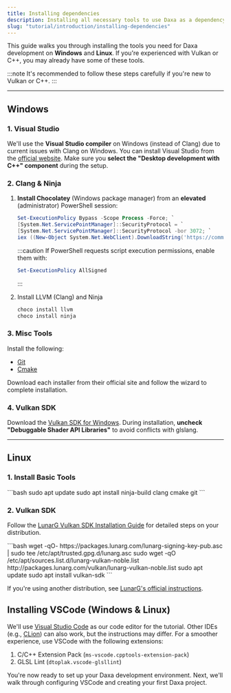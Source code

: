```yaml
---
title: Installing dependencies
description: Installing all necessary tools to use Daxa as a dependency
slug: "tutorial/introduction/installing-dependencies"
---
```



This guide walks you through installing the tools you need for Daxa development on **Windows** and **Linux**. If you're experienced with Vulkan or C++, you may already have some of these tools.

:::note
It's recommended to follow these steps carefully if you're new to Vulkan or C++.
:::

---

## Windows

### 1. Visual Studio

We'll use the **Visual Studio compiler** on Windows (instead of Clang) due to current issues with Clang on Windows. You can install Visual Studio from the [official website](https://visualstudio.microsoft.com/de/vs/community/). Make sure you **select the "Desktop development with C++" component** during the setup.

### 2. Clang & Ninja

<Steps>

1. **Install Chocolatey** (Windows package manager) from an **elevated** (administrator) PowerShell session:

    ```powershell
    Set-ExecutionPolicy Bypass -Scope Process -Force; `
    [System.Net.ServicePointManager]::SecurityProtocol = `
    [System.Net.ServicePointManager]::SecurityProtocol -bor 3072; `
    iex ((New-Object System.Net.WebClient).DownloadString('https://community.chocolatey.org/install.ps1'))
    ```

    :::caution
    If PowerShell requests script execution permissions, enable them with:

    ```powershell
    Set-ExecutionPolicy AllSigned
    ```

    :::

2. Install LLVM (Clang) and Ninja

    ```powershell
    choco install llvm
    choco install ninja
    ```

</Steps>

### 3. Misc Tools

Install the following:

- [Git](https://git-scm.com/downloads/win)
- [Cmake](https://cmake.org/download/)

Download each installer from their official site and follow the wizard to complete installation.

### 4. Vulkan SDK

Download the [Vulkan SDK for Windows](https://vulkan.lunarg.com/sdk/home#windows). During installation, **uncheck "Debuggable Shader API Libraries"** to avoid conflicts with glslang.

---

## Linux

### 1. Install Basic Tools

<Tabs syncKey="linux_distro_family">
<TabItem label="Debian/Ubuntu">
    ```bash
    sudo apt update
    sudo apt install ninja-build clang cmake git
    ```
</TabItem>
</Tabs>

### 2. Vulkan SDK

Follow the [LunarG Vulkan SDK Installation Guide](https://vulkan.lunarg.com/doc/view/latest/linux/getting_started.html) for detailed steps on your distribution.

<Tabs syncKey="linux_distro">
<TabItem label="Ubuntu 24.04 (Noble Numbat)">
    ```bash
    wget -qO- https://packages.lunarg.com/lunarg-signing-key-pub.asc | sudo tee /etc/apt/trusted.gpg.d/lunarg.asc
    sudo wget -qO /etc/apt/sources.list.d/lunarg-vulkan-noble.list http://packages.lunarg.com/vulkan/lunarg-vulkan-noble.list
    sudo apt update
    sudo apt install vulkan-sdk
    ```
</TabItem>
</Tabs>

If you're using another distribution, see [LunarG's official instructions](https://vulkan.lunarg.com/sdk/home#linux).

## Installing VSCode (Windows & Linux)

We'll use [Visual Studio Code](https://code.visualstudio.com/download) as our code editor for the tutorial. Other IDEs (e.g., [CLion](https://www.jetbrains.com/clion/)) can also work, but the instructions may differ. For a smoother experience, use VSCode with the following extensions:

1. C/C++ Extension Pack (`ms-vscode.cpptools-extension-pack`)
2. GLSL Lint (`dtoplak.vscode-glsllint`)

You're now ready to set up your Daxa development environment. Next, we'll walk through configuring VSCode and creating your first Daxa project.
